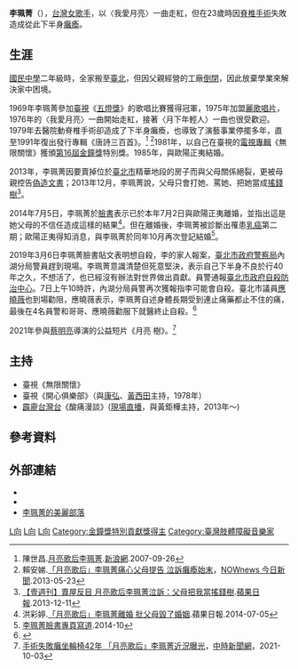 {{藝人
| 姓名 = 李珮菁
| 類型 = 女歌手
| 圖片 = Li Peijing and 1st TTV Baby by Li Min.jpg
| 圖片簡介 = 李佩菁於[[台視大樓|台視大樓]]留影
| 暱稱 = 月亮歌后
| 羅馬拼音 = Lee Pei-Jing
| 國籍 = {{ROC}}
| 出生日期 = {{Birth date and age|1956|5|28}}
| 出生地點 = {{TWN}}
| 職業 = [[歌手|歌手]]
| 語言 = [[國語|國語]]
| 配偶 = 歐陽正夷（1985年結婚；2014年7月2日離婚）<br>歐陽正夷（2014年10月結婚；2016年9月離婚）<ref> [https://today.line.me/TW/article/074227e3520a5786b1ba5b2dd0be55de6d7a62948f5356b2b4ba3de64ef078df?openExternalBrowser=1 月亮歌后李珮菁家產被前夫A光 癱瘓37年拚站起來].LINE TODAY.2017-04-18</ref>
| 兒女 = 
| 父母 = 
| 教育程度 = 
| 出道作 = 
| 出道日期 = {{start date and age|1972}}
| 代表作 = 我愛月亮
| 音樂類型 = [[華語流行音樂|華語流行音樂]]
| 演奏樂器 = [[歌唱|歌唱]]
| 活躍年代 = 1975年～1991年
| 著名角色 = 
| 經紀公司 = 
| 網站 = 
| 獎項 = 
| goldenbellawards = '''特別獎'''<br>1981年
}}
'''李珮菁'''（{{bd|1956年|5月28日||}}），[[台灣|台灣]][[女歌手|女歌手]]，以〈我愛月亮〉一曲走紅，但在23歲時因[[脊椎|脊椎]][[手術|手術]]失敗造成從此下半身[[癱瘓|癱瘓]]。

==生涯==
[[國民中學|國民中學]]二年級時，全家搬至[[臺北|臺北]]，但因父親經營的工廠[[倒閉|倒閉]]，因此放棄學業來解決家中困境。

1969年李珮菁參加[[臺視|臺視]]《[[五燈獎|五燈獎]]》的歌唱比賽獲得冠軍，1975年加盟[[麗歌唱片|麗歌唱片]]，1976年的〈我愛月亮〉一曲開始走紅，接著〈月下年輕人〉一曲也很受歡迎。1979年去醫院動脊椎手術卻造成了下半身癱瘓，也導致了演藝事業停擺多年，直至1991年復出發行專輯《唐詩三百首》。<ref>陳世昌.[http://magazine.sina.com/bg/chinatimesweekly/1544/20070926/013752850.html 月亮歌后李珮菁].[[新浪網|新浪網]].2007-09-26</ref>
<ref>賴安娣.[http://www.nownews.com/n/2013/05/23/252889 「月亮歌后」李珮菁痛心父母提告 泣訴癱瘓始末]，[[NOWnews_今日新聞|NOWnews 今日新聞]].2013-05-23</ref>1981年，以自己在臺視的[[電視專輯|電視專輯]]《無限關懷》獲頒[[第16屆金鐘獎|第16屆金鐘獎]]特別獎。1985年，與歐陽正夷結婚。

2013年，李珮菁因要賣掉位於[[臺北市|臺北市]]精華地段的房子而與父母關係絕裂，更被母親控告[[偽造文書|偽造文書]]；2013年12月，李珮菁說，父母只會打她、罵她、把她當成[[搖錢樹|搖錢樹]]<ref>[http://www.appledaily.com.tw/appledaily/article/headline/20131211/35500166 【壹週刊】賣屋反目 月亮歌后李珮菁泣訴：父母把我當搖錢樹].[[蘋果日報|蘋果日報]].2013-12-11</ref>。

2014年7月5日，李珮菁於[[臉書|臉書]]表示已於本年7月2日與歐陽正夷離婚，並指出這是她父母的不信任造成這樣的結果<ref>洪彩婷.[http://www.appledaily.com.tw/realtimenews/article/entertainment/20140705/428231 「月亮歌后」李珮菁離婚 批父母毀了婚姻].蘋果日報.2014-07-05</ref>。但在離婚後，李珮菁被診斷出罹患[[乳癌|乳癌]]第二期；歐陽正夷得知消息，與李珮菁於同年10月再次登記結婚<ref>[https://www.facebook.com/moonfamily1234 李珮菁臉書專頁寫道].2014-10</ref>。

2019年3月6日李珮菁臉書貼文表明想自殺，李的家人報案，[[臺北市政府警察局|臺北市政府警察局]]內湖分局警員趕到現場。李珮菁意識清楚但死意堅決，表示自己下半身不良於行40年之久，不想活了，也已經沒有辦法對世界做出貢獻。員警通報[[臺北市政府自殺防治中心|臺北市政府自殺防治中心]]。7日上午10時許，內湖分局員警再次獲報指李可能會自殺。臺北市議員[[應曉薇|應曉薇]]也到場勸阻，應曉薇表示，李珮菁自述身體長期受到連止痛藥都止不住的痛，最後在4名員警和哥哥、應曉薇勸服下就醫終止自殺。<ref>{{Cite web|author=李依璇、李文正|title=半身癱瘓40年 月亮歌后輕生|url=https://www.chinatimes.com/newspapers/20190307000646-260106|date=2019-03-07|accessdate=2021-01-04|work=中國時報|language=zh-TW}}</ref>

2021年參與[[蔡明亮|蔡明亮]]導演的公益短片《月亮 樹》。<ref>[https://www.chinatimes.com/realtimenews/20211003003108-260404?chdtv 手術失敗癱坐輪椅42年 「月亮歌后」李珮菁近況曝光]，[[中時新聞網|中時新聞網]]，2021-10-03</ref>

==主持==
*臺視《無限關懷》
*臺視《開心俱樂部》（與[[康弘|康弘]]、[[黃西田|黃西田]]主持，1978年）
*[[霹靂台灣台|霹靂台灣台]]《酸痛漫談》([[現場直播|現場直播]]，與黃鉅樺主持，2013年～)

==參考資料==
{{Reflist}}

==外部連結==
*{{facebook|moonfamily1234|李珮菁}}
*{{facebook|lovemoon1234|李珮菁國際粉絲團}}
*[http://prettyleepeijing.blogspot.com/ 李珮菁的美麗部落]

{{金鐘獎特別貢獻獎}}

[[Category:李姓|L向]]
[[Category:台灣女歌手|L向]]
[[Category:五燈獎|L向]]
[[Category:金鐘獎特別貢獻獎得主|Category:金鐘獎特別貢獻獎得主]]
[[Category:臺灣肢體障礙音樂家|Category:臺灣肢體障礙音樂家]]